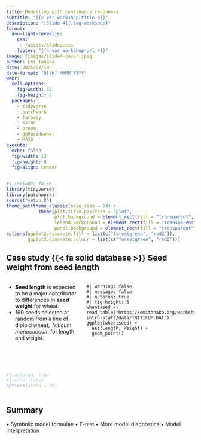 ```yaml
---
title: Modelling with continuous responses
subtitle: "{{< var workshop-title >}}"
description: "[Slide 4]{.tag-workshop}"
format:
  anu-light-revealjs:
    css: 
     - /assets/slides.css
    footer: "{{< var workshop-url >}}"
image: /images/slide4-cover.jpeg
author: Emi Tanaka
date: 2025/02/19
date-format: "D[th] MMMM YYYY"
webr:
  cell-options:
    fig-width: 12
    fig-height: 8
  packages:
    - tidyverse
    - patchwork
    - faraway
    - skimr
    - broom
    - ggResidpanel
    - MASS
execute: 
  echo: false
  fig-width: 12
  fig-height: 8
  fig-align: center
---
```



```r
#| include: false
library(tidyverse)
library(patchwork)
source("setup.R")
theme_set(theme_classic(base_size = 24) + 
            theme(plot.title.position = "plot",
                  plot.background = element_rect(fill = "transparent", color = "transparent"),
                  legend.background = element_rect(fill = "transparent"),
                  panel.background = element_rect(fill = "transparent")))
options(ggplot2.discrete.fill = list(c("forestgreen", "red2")),
        ggplot2.discrete.colour = list(c("forestgreen", "red2")))
```

## Case study {{< fa solid database >}} Seed weight from seed length

::: {.columns}
::: {.column width="40%"}


- **Seed length** is expected to be a major contributor to differences in **seed weight** for wheat. 
- 190 seeds selected at random from a line of diploid wheat, _Triticum monococcum_ for length and weight.


::: {.f2 style="opacity:0.5"}

```webr
#| autorun: true
library(tidyverse)
theme_set(theme_bw(base_size = 24))
```

```r
#| autorun: true
#| echo: false
options(width = 75)
```

:::

:::

::: {.column width="60%"}

::: f2

```webr
#| warning: false
#| message: false
#| autorun: true
#| fig-height: 6
wheatseed <- read_table("https://emitanaka.org/workshop-intro-stats/data/TRITICUM.DAT")
ggplot(wheatseed) +
  aes(Length, Weight) +
  geom_point()
```

:::

:::
:::


## Summary

•	Symbolic model formulae
•	F-test
•	More model diagnostics
•	Model interpretation


